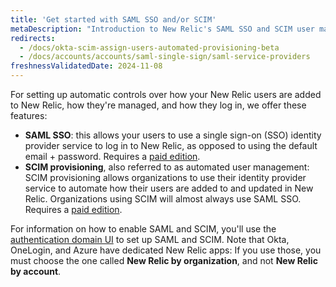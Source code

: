 ```yaml
---
title: 'Get started with SAML SSO and/or SCIM'
metaDescription: "Introduction to New Relic's SAML SSO and SCIM user management options."
redirects:
  - /docs/okta-scim-assign-users-automated-provisioning-beta
  - /docs/accounts/accounts/saml-single-sign/saml-service-providers
freshnessValidatedDate: 2024-11-08
---
```


For setting up automatic controls over how your New Relic users are added to New Relic, how they're managed, and how they log in, we offer these features:

* <DNT>**SAML SSO**</DNT>: this allows your users to use a single sign-on (SSO) identity provider service to log in to New Relic, as opposed to using the default email + password. Requires a [paid edition](https://newrelic.com/pricing).
* <DNT>**SCIM provisioning**</DNT>, also referred to as automated user management: SCIM provisioning allows organizations to use their identity provider service to automate how their users are added to and updated in New Relic. Organizations using SCIM will almost always use SAML SSO. Requires a [paid edition](https://newrelic.com/pricing).

For information on how to enable SAML and SCIM, you'll use the [authentication domain UI](/docs/accounts/accounts-billing/new-relic-one-user-management/authentication-domains-saml-sso-scim-more) to set up SAML and SCIM. Note that Okta, OneLogin, and Azure have dedicated New Relic apps: If you use those, you must choose the one called **New Relic by organization**, and not **New Relic by account**.


  
